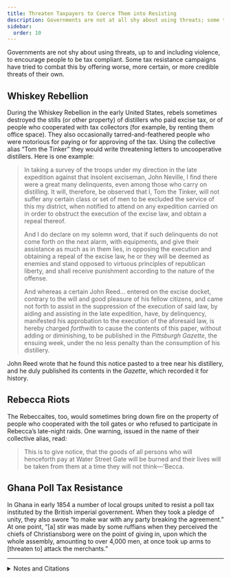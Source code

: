 ```yaml
---
title: Threaten Taxpayers to Coerce Them into Resisting
description: Governments are not at all shy about using threats; some tax resistance campaigns try to combat this with threats of their own.
sidebar:
  order: 10
---
```


Governments are not shy about using threats, up to and including violence, to encourage people to be tax compliant.
Some tax resistance campaigns have tried to combat this by offering worse, more certain, or more credible threats of their own.

## <Badge text="Example" size="medium" /> Whiskey Rebellion

During the Whiskey Rebellion in the early United States, rebels sometimes destroyed the stills (or other property) of distillers who paid excise tax, or of people who cooperated with tax collectors (for example, by renting them office space).
They also occasionally tarred-and-feathered people who were notorious for paying or for approving of the tax.
Using the collective alias “Tom the Tinker” they would write threatening letters to uncooperative distillers. Here is one example:

> In taking a survey of the troops under my direction in the late expedition against that insolent exciseman, John Neville, I find there were a great many delinquents, even among those who carry on distilling.
> It will, therefore, be observed that I, Tom the Tinker, will not suffer any certain class or set of men to be excluded the service of this my district, when notified to attend on any expedition carried on in order to obstruct the execution of the excise law, and obtain a repeal thereof.
>
> And I do declare on my solemn word, that if such delinquents do not come forth on the next alarm, with equipments, and give their assistance as much as in them lies, in opposing the execution and obtaining a repeal of the excise law, he or they will be deemed as enemies and stand opposed to virtuous principles of republican liberty, and shall receive punishment according to the nature of the offense.
>
> And whereas a certain John Reed… entered on the excise docket, contrary to the will and good pleasure of his fellow citizens, and came not forth to assist in the suppression of the execution of said law, by aiding and assisting in the late expedition, have, by delinquency, manifested his approbation to the execution of the aforesaid law, is hereby charged <i>forthwith</i> to cause the contents of this paper, without adding or diminishing, to be published in the <i>Pittsburgh Gazette</i>, the ensuing week, under the no less penalty than the consumption of his distillery.

John Reed wrote that he found this notice pasted to a tree near his distillery, and he duly published its contents in the <i>Gazette</i>, which recorded it for history.

## <Badge text="Example" size="medium" /> Rebecca Riots

The Rebeccaites, too, would sometimes bring down fire on the property of people who cooperated with the toll gates or who refused to participate in Rebecca’s late-night raids.
One warning, issued in the name of their collective alias, read:

> This is to give notice, that the goods of all persons who will henceforth pay at Water Street Gate will be burned and their lives will be taken from them at a time they will not think—’Becca.

## <Badge text="Example" size="medium" /> Ghana Poll Tax Resistance

In Ghana in early 1854 a number of local groups united to resist a poll tax instituted by the British imperial government.
When they took a pledge of unity, they also swore “to make war with any party breaking the agreement.”
At one point, “[a] stir was made by some ruffians when they perceived the chiefs of Christiansborg were on the point of giving in, upon which the whole assembly, amounting to over 4,000 men, at once took up arms to [threaten to] attack the merchants.”

<hr />

<details>
<summary>Notes and Citations</summary>

* Hamilton, Alexander “Excerpts from a Report to President Washington” <i>We Won’t Pay: A Tax Resistance Reader</i> (2008) pp. 120–34
* Creigh, Alfred <i>History of Washington County</i> (2nd. ed, 1871) [Appendix, p. 65](https://archive.org/details/historyofwashing00crei/page/65/mode/1up)
* Evans, Henry Tobit <i>Rebecca Riots!</i> (2010 ed.) p. 44 (translated from Welsh)
* Reindorf, Carl Christian <i>History of the Gold Coast and Asante</i> (1895), [pp. 332–33](https://archive.org/details/historyofgoldcoa00rein/page/332/mode/2up)

</details>
